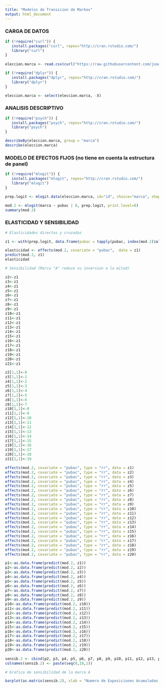 ---
title: "Modelos de Transicion de Markov"
output: html_document
---

### CARGA DE DATOS

```{r}

if (!require("curl")) {
   install.packages("curl", repos="http://cran.rstudio.com/") 
   library("curl")
}
 
eleccion.marca <- read.csv(curl("https://raw.githubusercontent.com/joaquinsanchez/LibroEP/master/Cap_6/pub_eleccion.csv"), sep = ",")

if (!require("dplyr")) {
   install.packages("dplyr", repos="http://cran.rstudio.com/") 
   library("dplyr")
}

eleccion.marca <- select(eleccion.marca, -X)

```

### ANALISIS DESCRIPTIVO

```{r}

if (!require("psych")) {
   install.packages("psych", repos="http://cran.rstudio.com/") 
   library("psych")
}

describeBy(eleccion.marca, group = "marca")
describe(eleccion.marca)

```

### MODELO DE EFECTOS FIJOS (no tiene en cuenta la estructura de panel)

```{r}

if (!require("mlogit")) {
   install.packages("mlogit", repos="http://cran.rstudio.com/") 
   library("mlogit")
}

prep.logit <- mlogit.data(eleccion.marca, id="id", choice="marca", shape="wide", varying = c(3:9), sep="_")

mod.2 <- mlogit(marca ~ pubac | 0, prep.logit, print.level=0)
summary(mod.2) 

```

### ELASTICIDAD Y SENSIBILIDAD

```{r}

# Elasticidades directas y cruzadas

z1 <- with(prep.logit, data.frame(pubac = tapply(pubac, index(mod.2)$alt, mean)))

elasticidad <- effects(mod.2, covariate = "pubac",  data = z1)
predict(mod.2, z1)
elasticidad

# Sensibilidad (Marca "A" reduce su inversion a la mitad)

z2<-z1
z3<-z1
z4<-z1
z5<-z1
z6<-z1
z7<-z1
z8<-z1
z9<-z1
z10<-z1
z11<-z1
z12<-z1
z13<-z1
z14<-z1
z15<-z1
z16<-z1
z17<-z1
z18<-z1
z19<-z1
z20<-z1
z21<-z1 

z2[1,1]<-0
z3[1,1]<-1
z4[1,1]<-2
z5[1,1]<-3
z6[1,1]<-4
z7[1,1]<-5
z8[1,1]<-6
z9[1,1]<-7
z10[1,1]<-8
z11[1,1]<-9
z12[1,1]<-10
z13[1,1]<-11
z14[1,1]<-12
z15[1,1]<-13
z16[1,1]<-14
z17[1,1]<-15
z18[1,1]<-16
z19[1,1]<-17
z20[1,1]<-18
z21[1,1]<-19

effects(mod.2, covariate = "pubac", type = "rr", data = z1)
effects(mod.2, covariate = "pubac", type = "rr", data = z2)
effects(mod.2, covariate = "pubac", type = "rr", data = z3)
effects(mod.2, covariate = "pubac", type = "rr", data = z4)
effects(mod.2, covariate = "pubac", type = "rr", data = z5)
effects(mod.2, covariate = "pubac", type = "rr", data = z6)
effects(mod.2, covariate = "pubac", type = "rr", data = z7)
effects(mod.2, covariate = "pubac", type = "rr", data = z8)
effects(mod.2, covariate = "pubac", type = "rr", data = z9)
effects(mod.2, covariate = "pubac", type = "rr", data = z10)
effects(mod.2, covariate = "pubac", type = "rr", data = z11)
effects(mod.2, covariate = "pubac", type = "rr", data = z12)
effects(mod.2, covariate = "pubac", type = "rr", data = z13)
effects(mod.2, covariate = "pubac", type = "rr", data = z14)
effects(mod.2, covariate = "pubac", type = "rr", data = z15)
effects(mod.2, covariate = "pubac", type = "rr", data = z16)
effects(mod.2, covariate = "pubac", type = "rr", data = z17)
effects(mod.2, covariate = "pubac", type = "rr", data = z18)
effects(mod.2, covariate = "pubac", type = "rr", data = z19)
effects(mod.2, covariate = "pubac", type = "rr", data = z20)

p1<-as.data.frame(predict(mod.2, z1))
p2<-as.data.frame(predict(mod.2, z2))
p3<-as.data.frame(predict(mod.2, z3))
p4<-as.data.frame(predict(mod.2, z4))
p5<-as.data.frame(predict(mod.2, z5))
p6<-as.data.frame(predict(mod.2, z6))
p7<-as.data.frame(predict(mod.2, z7))
p8<-as.data.frame(predict(mod.2, z8))
p9<-as.data.frame(predict(mod.2, z9))
p10<-as.data.frame(predict(mod.2, z10))
p11<-as.data.frame(predict(mod.2, z11))
p12<-as.data.frame(predict(mod.2, z12))
p13<-as.data.frame(predict(mod.2, z13))
p14<-as.data.frame(predict(mod.2, z14))
p15<-as.data.frame(predict(mod.2, z15))
p16<-as.data.frame(predict(mod.2, z16))
p17<-as.data.frame(predict(mod.2, z17))
p18<-as.data.frame(predict(mod.2, z18))
p19<-as.data.frame(predict(mod.2, z19))
p20<-as.data.frame(predict(mod.2, z20))
                   
sensib.2 <- cbind(p2, p3, p4, p5, p6, p7, p8, p9, p10, p11, p12, p13, p14, p15, p16, p17, p18, p19, p20)  
colnames(sensib.2) <- paste(seq(0,18,1))

# Grafico de sensibilidad de la marca A

barplot(as.matrix(sensib.2), xlab = "Numero de Exposiciones Acumuladas hasta el acto de compra (Marca A)", ylab="Cuota de mercado estimada", col=gray.colors(7), legend.text = TRUE) 

```
